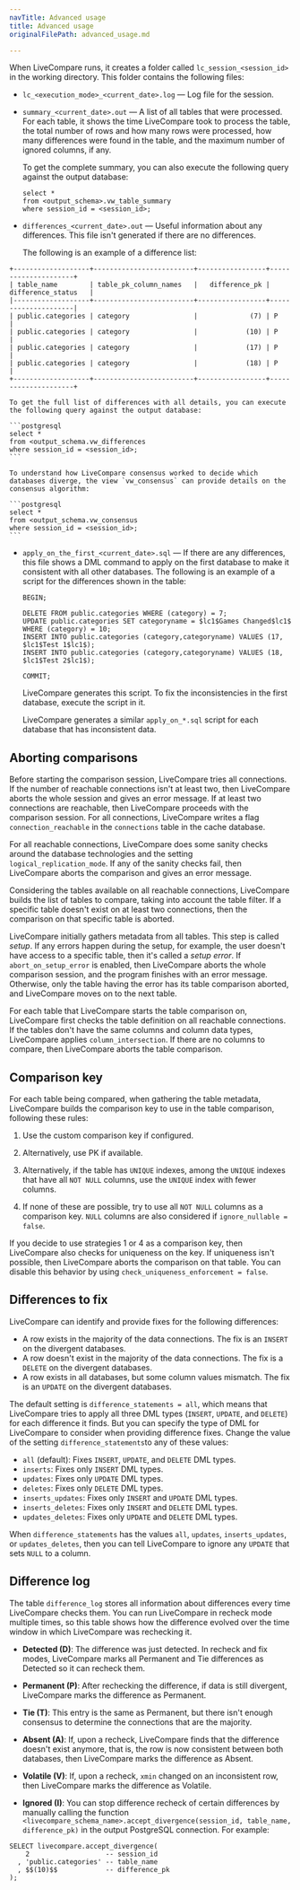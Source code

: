 ```yaml
---
navTitle: Advanced usage
title: Advanced usage
originalFilePath: advanced_usage.md

---
```


When LiveCompare runs, it creates a folder called `lc_session_<session_id>` in the working directory. This folder contains the following files:

-   `lc_<execution_mode>_<current_date>.log` &mdash; Log file for the session.

-   `summary_<current_date>.out` &mdash; A list of all tables that were processed. For each table, it shows the time LiveCompare took to process the table, the total number of rows and how many rows were processed, how many differences were found in the table, and the maximum number of ignored columns, if any.

    To get the complete summary, you can also execute the following query against the output database:

    ```postgresql
    select *
    from <output_schema>.vw_table_summary
    where session_id = <session_id>;
    ```

-   `differences_<current_date>.out` &mdash; Useful information about any differences. This file isn't generated if there are no differences.

    The following is an example of a difference list:

```text
+-------------------+-------------------------+-----------------+---------------------+
| table_name        | table_pk_column_names   |   difference_pk | difference_status   |
|-------------------+-------------------------+-----------------+---------------------|
| public.categories | category                |             (7) | P                   |
| public.categories | category                |            (10) | P                   |
| public.categories | category                |            (17) | P                   |
| public.categories | category                |            (18) | P                   |
+-------------------+-------------------------+-----------------+---------------------+
```

    To get the full list of differences with all details, you can execute the following query against the output database:

    ```postgresql
    select *
    from <output_schema.vw_differences
    where session_id = <session_id>;
    ```

    To understand how LiveCompare consensus worked to decide which databases diverge, the view `vw_consensus` can provide details on the consensus algorithm:

    ```postgresql
    select *
    from <output_schema.vw_consensus
    where session_id = <session_id>;
    ```

-   `apply_on_the_first_<current_date>.sql` &mdash; If there are any differences, this file shows a DML command to apply on the first database to make it consistent with all other databases. The following is an example of a script for the differences shown in the table:

    ```postgresql
    BEGIN;

    DELETE FROM public.categories WHERE (category) = 7;
    UPDATE public.categories SET categoryname = $lc1$Games Changed$lc1$ WHERE (category) = 10;
    INSERT INTO public.categories (category,categoryname) VALUES (17, $lc1$Test 1$lc1$);
    INSERT INTO public.categories (category,categoryname) VALUES (18, $lc1$Test 2$lc1$);

    COMMIT;
    ```

    LiveCompare generates this script. To fix the inconsistencies in the first database, execute the script in it.

    LiveCompare generates a similar `apply_on_*.sql` script for each database that has inconsistent data.

## Aborting comparisons

Before starting the comparison session, LiveCompare tries all connections. If the number of reachable connections isn't at least two, then LiveCompare aborts the whole session and gives an error message. If at least two connections are reachable, then LiveCompare proceeds with the comparison session. For all connections, LiveCompare writes a flag `connection_reachable` in the `connections` table in the cache database.

For all reachable connections, LiveCompare does some sanity checks around the database technologies and the setting `logical_replication_mode`. If any of the sanity checks fail, then LiveCompare aborts the comparison and gives an error message.

Considering the tables available on all reachable connections, LiveCompare builds the list of tables to compare, taking into account the table filter. If a specific table doesn't exist on at least two connections, then the comparison on that specific table is aborted.

LiveCompare initially gathers metadata from all tables. This step is called *setup*. If any errors happen during the setup, for example, the user doesn't have access to a specific table, then it's called a *setup error*. If `abort_on_setup_error` is enabled, then LiveCompare aborts the whole comparison session, and the program finishes with an error message. Otherwise, only the table having the error has its table comparison aborted, and LiveCompare moves on to the next table.

For each table that LiveCompare starts the table comparison on, LiveCompare first checks the table definition on all reachable connections. If the tables don't have the same columns and column data types, LiveCompare applies `column_intersection`. If there are no columns to compare, then LiveCompare aborts the table comparison.

## Comparison key

For each table being compared, when gathering the table metadata, LiveCompare builds the comparison key to use in the table comparison, following these rules:

1.  Use the custom comparison key if configured.

1.  Alternatively, use PK if available.

1.  Alternatively, if the table has `UNIQUE` indexes, among the `UNIQUE` indexes that have all `NOT NULL` columns, use the `UNIQUE` index with fewer columns.

1. If none of these are possible, try to use all `NOT NULL` columns as a comparison key. `NULL` columns are also considered if `ignore_nullable = false`.

If you decide to use strategies 1 or 4 as a comparison key, then LiveCompare also checks for uniqueness on the key. If uniqueness isn't possible, then LiveCompare aborts the comparison on that table. You can disable this behavior by using `check_uniqueness_enforcement = false`.

## Differences to fix

LiveCompare can identify and provide fixes for the following differences:

-   A row exists in the majority of the data connections. The fix is an `INSERT` on the divergent databases.
-   A row doesn't exist in the majority of the data connections. The fix is a `DELETE` on the divergent databases.
-   A row exists in all databases, but some column values mismatch. The fix is an `UPDATE` on the divergent databases.

The default setting is `difference_statements = all`, which means that LiveCompare tries to apply all three DML types (`INSERT`, `UPDATE`, and `DELETE`) for each difference it finds. But you can specify the type of DML for LiveCompare to consider when providing difference fixes. Change the value of the setting `difference_statements`to any of these values:

-   `all` (default): Fixes `INSERT`, `UPDATE`, and `DELETE` DML types.
-   `inserts`: Fixes only `INSERT` DML types.
-   `updates`: Fixes only `UPDATE` DML types.
-   `deletes`: Fixes only `DELETE` DML types.
-   `inserts_updates`: Fixes only `INSERT` and `UPDATE` DML types.
-   `inserts_deletes`: Fixes only `INSERT` and `DELETE` DML types.
-   `updates_deletes`: Fixes only `UPDATE` and `DELETE` DML types.

When `difference_statements` has the values `all`, `updates`, `inserts_updates`, or `updates_deletes`, then you can tell LiveCompare to ignore any `UPDATE` that sets `NULL` to a column.

## Difference log

The table `difference_log` stores all information about differences every time LiveCompare checks them. You can run LiveCompare in recheck mode multiple times, so this table shows how the difference evolved over the time window
in which LiveCompare was rechecking it.

-   **Detected (D)**: The difference was just detected. In recheck and fix modes, LiveCompare marks all Permanent and Tie differences as Detected so it can recheck them.

-   **Permanent (P)**: After rechecking the difference, if data is still divergent, LiveCompare marks the difference as Permanent.

-   **Tie (T)**: This entry is the same as Permanent, but there isn't enough consensus to determine the connections that are the majority.

-   **Absent (A)**: If, upon a recheck, LiveCompare finds that the difference doesn't exist anymore, that is, the row is now consistent between both databases, then LiveCompare marks the difference as Absent.

-   **Volatile (V)**: If, upon a recheck, `xmin` changed on an inconsistent row, then LiveCompare marks the difference as Volatile.

-   **Ignored (I)**: You can stop difference recheck of certain differences by manually calling the function `<livecompare_schema_name>.accept_divergence(session_id, table_name, difference_pk)` in the output PostgreSQL connection. For example:

```postgresql
SELECT livecompare.accept_divergence(
    2                   -- session_id
  , 'public.categories' -- table_name
  , $$(10)$$            -- difference_pk
);
```
